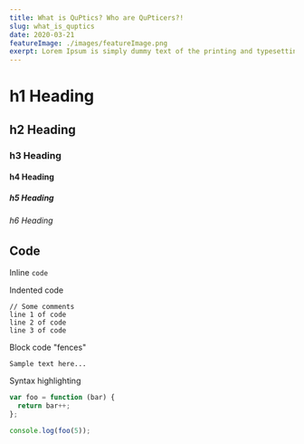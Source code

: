 ```yaml
---
title: What is QuPtics? Who are QuPticers?!
slug: what_is_quptics
date: 2020-03-21
featureImage: ./images/featureImage.png
exerpt: Lorem Ipsum is simply dummy text of the printing and typesetting industry. Lorem Ipsum has been the industry's standard dummy text ever since the 1500s, when an unknown printer took a galley of type and scrambled it to make a type specimen book.
---
```


# h1 Heading
## h2 Heading
### h3 Heading
#### h4 Heading
##### h5 Heading
###### h6 Heading


## Code

Inline `code`

Indented code

    // Some comments
    line 1 of code
    line 2 of code
    line 3 of code


Block code "fences"

```
Sample text here...
```

Syntax highlighting

``` js
var foo = function (bar) {
  return bar++;
};

console.log(foo(5));
```
